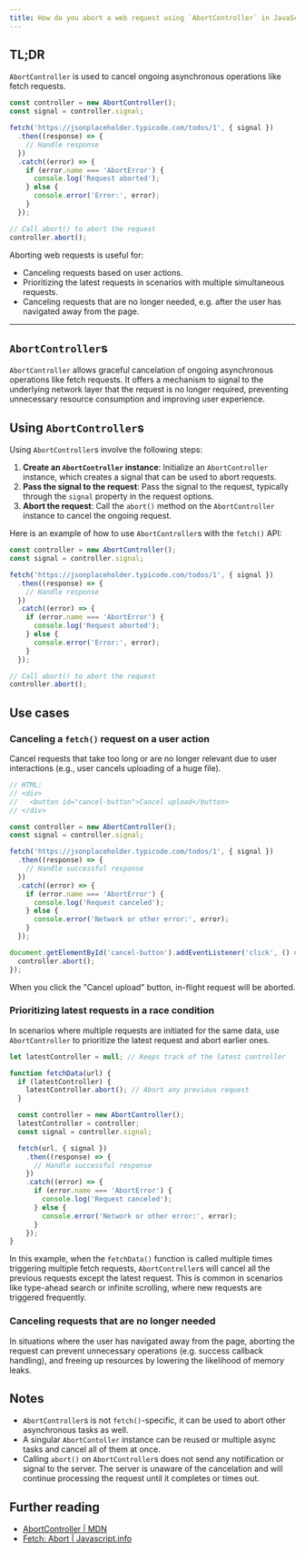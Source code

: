 ```yaml
---
title: How do you abort a web request using `AbortController` in JavaScript?
---
```


## TL;DR

`AbortController` is used to cancel ongoing asynchronous operations like fetch requests.

```js
const controller = new AbortController();
const signal = controller.signal;

fetch('https://jsonplaceholder.typicode.com/todos/1', { signal })
  .then((response) => {
    // Handle response
  })
  .catch((error) => {
    if (error.name === 'AbortError') {
      console.log('Request aborted');
    } else {
      console.error('Error:', error);
    }
  });

// Call abort() to abort the request
controller.abort();
```

Aborting web requests is useful for:

- Canceling requests based on user actions.
- Prioritizing the latest requests in scenarios with multiple simultaneous requests.
- Canceling requests that are no longer needed, e.g. after the user has navigated away from the page.

---

## `AbortController`s

`AbortController` allows graceful cancelation of ongoing asynchronous operations like fetch requests. It offers a mechanism to signal to the underlying network layer that the request is no longer required, preventing unnecessary resource consumption and improving user experience.

## Using `AbortController`s

Using `AbortController`s involve the following steps:

1. **Create an `AbortController` instance**: Initialize an `AbortController` instance, which creates a signal that can be used to abort requests.
1. **Pass the signal to the request**: Pass the signal to the request, typically through the `signal` property in the request options.
1. **Abort the request**: Call the `abort()` method on the `AbortController` instance to cancel the ongoing request.

Here is an example of how to use `AbortController`s with the `fetch()` API:

```js
const controller = new AbortController();
const signal = controller.signal;

fetch('https://jsonplaceholder.typicode.com/todos/1', { signal })
  .then((response) => {
    // Handle response
  })
  .catch((error) => {
    if (error.name === 'AbortError') {
      console.log('Request aborted');
    } else {
      console.error('Error:', error);
    }
  });

// Call abort() to abort the request
controller.abort();
```

## Use cases

### Canceling a `fetch()` request on a user action

Cancel requests that take too long or are no longer relevant due to user interactions (e.g., user cancels uploading of a huge file).

```js
// HTML:
// <div>
//   <button id="cancel-button">Cancel upload</button>
// </div>

const controller = new AbortController();
const signal = controller.signal;

fetch('https://jsonplaceholder.typicode.com/todos/1', { signal })
  .then((response) => {
    // Handle successful response
  })
  .catch((error) => {
    if (error.name === 'AbortError') {
      console.log('Request canceled');
    } else {
      console.error('Network or other error:', error);
    }
  });

document.getElementById('cancel-button').addEventListener('click', () => {
  controller.abort();
});
```

When you click the "Cancel upload" button, in-flight request will be aborted.

### Prioritizing latest requests in a race condition

In scenarios where multiple requests are initiated for the same data, use `AbortController` to prioritize the latest request and abort earlier ones.

```js
let latestController = null; // Keeps track of the latest controller

function fetchData(url) {
  if (latestController) {
    latestController.abort(); // Abort any previous request
  }

  const controller = new AbortController();
  latestController = controller;
  const signal = controller.signal;

  fetch(url, { signal })
    .then((response) => {
      // Handle successful response
    })
    .catch((error) => {
      if (error.name === 'AbortError') {
        console.log('Request canceled');
      } else {
        console.error('Network or other error:', error);
      }
    });
}
```

In this example, when the `fetchData()` function is called multiple times triggering multiple fetch requests, `AbortController`s will cancel all the previous requests except the latest request. This is common in scenarios like type-ahead search or infinite scrolling, where new requests are triggered frequently.

### Canceling requests that are no longer needed

In situations where the user has navigated away from the page, aborting the request can prevent unnecessary operations (e.g. success callback handling), and freeing up resources by lowering the likelihood of memory leaks.

## Notes

- `AbortController`s is not `fetch()`-specific, it can be used to abort other asynchronous tasks as well.
- A singular `AbortContoller` instance can be reused or multiple async tasks and cancel all of them at once.
- Calling `abort()` on `AbortController`s does not send any notification or signal to the server. The server is unaware of the cancelation and will continue processing the request until it completes or times out.

## Further reading

- [AbortController | MDN](https://developer.mozilla.org/en-US/docs/Web/API/AbortController)
- [Fetch: Abort | Javascript.info](https://javascript.info/fetch-abort)
